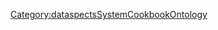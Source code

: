 <includeonly>{{METADATA|Keywords={{{HasKeyword|}}}|HasEntityTitle={{{HasEntityTitle}}}|HasEntityBlurb={{{HasEntityBlurb|}}}|HasEntityType=Dashboard}}
</includeonly>
<noinclude>[[Category:dataspectsSystemCookbookOntology]]</noinclude>
